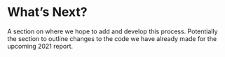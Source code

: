 # What's Next?

A section on where we hope to add and develop this process. Potentially the section to outline changes to the code we have already made for the upcoming 2021 report. 
